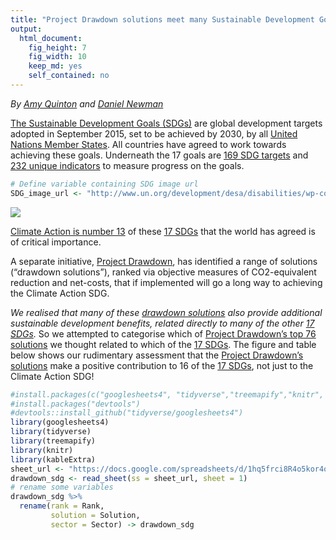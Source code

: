 ```yaml
---
title: "Project Drawdown solutions meet many Sustainable Development Goals"
output: 
  html_document: 
    fig_height: 7
    fig_width: 10
    keep_md: yes
    self_contained: no
---
```


*By [Amy Quinton][7] and [Daniel Newman][8]*

[The Sustainable Development Goals (SDGs)][1] are global development targets adopted in September 2015, set to be achieved by 2030, by all [United Nations Member States][4]. All countries have agreed to work towards achieving these goals. Underneath the 17 goals are [169 SDG targets][5] and [232 unique indicators][6] to measure progress on the goals.
```r
# Define variable containing SDG image url
SDG_image_url <- "http://www.un.org/development/desa/disabilities/wp-content/uploads/sites/15/2015/10/SDG-Poster.png"
```
[![](`r SDG_image_url`)][1]

[Climate Action is number 13][9] of these [17 SDGs][1] that the world has agreed is of critical importance. 

A separate initiative, [Project Drawdown][2], has identified a range of solutions ("drawdown solutions"), ranked via objective measures of CO2-equivalent reduction and net-costs, that if implemented will go a long way to achieving the Climate Action SDG. 

*We realised that many of these [drawdown solutions][3] also provide additional sustainable development benefits, related directly to many of the other [17 SDGs][1].* So we attempted to categorise which of [Project Drawdown's top 76  solutions][3] we thought related to which of the [17 SDGs][1]. The figure and table below shows our rudimentary assessment that the [Project Drawdown's solutions][3] make a positive contribution to 16 of the [17 SDGs][1], not just to the Climate Action SDG!

```r
#install.packages(c("googlesheets4", "tidyverse","treemapify","knitr", "kableExtra"))
#install.packages("devtools")
#devtools::install_github("tidyverse/googlesheets4")
library(googlesheets4)
library(tidyverse)
library(treemapify)
library(knitr)
library(kableExtra)
sheet_url <- "https://docs.google.com/spreadsheets/d/1hq5frci8R4o5kor4oraealN66X1av1IhkZmOydjORrQ/edit?usp=sharing"
drawdown_sdg <- read_sheet(ss = sheet_url, sheet = 1) 
# rename some variables
drawdown_sdg %>%
  rename(rank = Rank,
         solution = Solution,
         sector = Sector) -> drawdown_sdg
```

[1]: https://sustainabledevelopment.un.org/sdgs
[2]: https://www.drawdown.org
[3]: https://www.drawdown.org/solutions
[4]: https://en.wikipedia.org/wiki/Member_states_of_the_United_Nations
[5]: https://unstats.un.org/sdgs/indicators/Global%20Indicator%20Framework%20after%20refinement_Eng.pdf
[6]: https://sustainabledevelopment.un.org/content/documents/11803Official-List-of-Proposed-SDG-Indicators.pdf
[7]: https://amyquinton.github.io/about/
[8]: https://dpnewman.com/
[9]: https://sustainabledevelopment.un.org/sdg13
[10]: https://www.drawdown.org/solutions/women-and-girls/educating-girls
[11]: https://www.drawdown.org/solutions/food/reduced-food-waste
[12]: https://docs.google.com/spreadsheets/d/1hq5frci8R4o5kor4oraealN66X1av1IhkZmOydjORrQ/edit?usp=sharing
[13]: https://github.com/amyquinton/drawdown-sdg/blob/master/drawdown-sdgs.Rmd